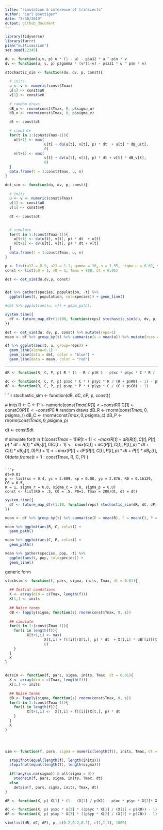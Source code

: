 ```yaml
---
title: "simulation & inference of transients"
author: "Carl Boettiger"
date: "5/30/2019"
output: github_document
---
```

  
```r
library(tidyverse)
library(furrr)
plan("multisession")
set.seed(12345)
```
  
```r
du <- function(u,v, p) u * (1 - u) - p$a12 * u ^ p$n * v
dv <- function(u, v, p) p$gamma * (v*(1-v) - p$a21 * u ^ p$n * v)
```


```r
stochastic_sim <- function(du, dv, p, const){
  
  # inits
  u <- v <- numeric(const$Tmax)
  u[1] <- const$u0
  v[1] <- const$v0
  
  # random draws
  dB_u <- rnorm(const$Tmax, 0, p$sigma_u)
  dB_v <- rnorm(const$Tmax, 0, p$sigma_v)

  dt <- const$dt

  # simulate
  for(t in 1:(const$Tmax-1)){
    u[t+1] <- max( 
                  u[t] + du(u[t], v[t], p) * dt  + u[t] * dB_u[t],
                  0)
    v[t+1] <- max( 
                  v[t] + dv(u[t], v[t], p) * dt + v[t] * dB_v[t],
                  0)
  }
  data.frame(t = 1:const$Tmax, u, v)
}
```



```r
det_sim <- function(du, dv, p, const){
  
  # inits
  u <- v <- numeric(const$Tmax)
  u[1] <- const$u0
  v[1] <- const$v0
  
  dt <- const$dt

  
  # simulate
  for(t in 1:(const$Tmax-1)){
    u[t+1] <- du(u[t], v[t], p) * dt  + u[t]
    v[t+1] <- dv(u[t], v[t], p) * dt + v[t]
  }
  data.frame(t = 1:const$Tmax, u, v)
}

```



```r
p <- list(a12 = 0.9, a21 = 1.1, gamma = 10, n = 1.55, sigma_u = 0.02, sigma_v = 0.02)  # n = 1.8
const <- list(u0 = 1, v0 = 1, Tmax = 800, dt = 0.01)

det <- det_sim(du,dv,p, const) 


det %>% gather(species, population, -t) %>% 
  ggplot(aes(t, population, col=species)) + geom_line()

#det %>% ggplot(aes(u, v)) + geom_path()
```


```r
system.time({
  df <- future_map_dfr(1:100, function(reps) stochastic_sim(du, dv, p, const), .id = "reps")
})


```


```r
det <- det_sim(du, dv, p, const) %>% mutate(reps=1)
mean <- df %>% group_by(t) %>% summarise(u = mean(u)) %>% mutate(reps = 1)
```

```r
df %>% ggplot(aes(t, u, group=reps)) + 
  geom_line(alpha=0.1) +
  geom_line(data = det, color = "blue") + 
  geom_line(data = mean, color = "red")
```


--------





```r
dR <- function(R, C, P, p) R * (1 - R / p$K ) - p$xc * p$yc * C * R / (R + p$R0)

dC <- function(R, C, P, p) p$xc * C * ( p$yc * R / (R + p$R0) - 1) - p$xp * p$yp * P * C / (C + p$C0)
dP <- function(R, C, P, p) p$xp * P * ( p$yp * C / (C + p$C0) - 1) 


```



````r
stochastic_sim <- function(dR, dC, dP, p, const){
  
  # inits
  R <- C <- P <- numeric(const$Tmax)
  R[1] <- const$R0
  C[1] <- const$C0
  P[1] <- const$P0
  # random draws
  dB_R <- rnorm(const$Tmax, 0, p$sigma_r)
  dB_C <- rnorm(const$Tmax, 0, p$sigma_c)
  dB_P <- rnorm(const$Tmax, 0, p$sigma_p)

  dt <- const$dt

  # simulate
  for(t in 1:(const$Tmax-1)){
    R[t+1] <- max( 
                  R[t] + dR(R[t], C[t], P[t], p) * dt  + R[t] * dB_R[t],
                  0)
    C[t+1] <- max( 
                  C[t] + dC(R[t], C[t], P[t], p) * dt + C[t] * dB_C[t],
                  0)
    P[t+1] <- max(
                  P[t] + dP(R[t], C[t], P[t], p) * dt + P[t] * dB_P[t],
                  0)
  }
  data.frame(t = 1:const$Tmax, R, C, P)
}
```

```r
dt=0.01
p <- list(xc = 0.4, yc = 2.009, xp = 0.08, yp = 2.876, R0 = 0.16129, C0 = 0.5, 
K = 1, sigma_r = 0.0, sigma_c = 0.0, sigma_p = 0.0)
const <- list(R0 = .5, C0 = .5, P0=1, Tmax = 200/dt, dt = dt)

```

```r
system.time({
  df <- future_map_dfr(1:10, function(reps) stochastic_sim(dR, dC, dP, p, const), .id = "reps")
})
```


```r
mean <- df %>% group_by(t) %>% summarise(R = mean(R), C = mean(C), P = mean(P)) %>% mutate(reps = 1)
```


```r
mean %>% ggplot(aes(R, C, col=t)) + 
  geom_path() 
```

```r
mean %>% ggplot(aes(C, P, col=t)) + 
  geom_path() 
```

```r
mean %>% gather(species, pop, -t) %>%
  ggplot(aes(t, pop, col=species)) + 
  geom_line()
```







generic form

```r


stochsim <- function(f, pars, sigma, inits, Tmax, dt = 0.01){
  
  ## Initial conditions
  X <- array(dim = c(Tmax, length(f)))
  X[1,] <- inits
  
  ## Noise terms
  dB <- lapply(sigma, function(s) rnorm(const$Tmax, 0, s))
  
  ## simulate
  for(t in 1:(const$Tmax-1)){
    for(i in length(f)){
          X[t+1,i] <- max( 
                  X[t,i] + f[[i]](X[t,], p) * dt  + X[t,i] * dB[[i]][t],
                  0)
    }
  }
  X
}


detsim <- function(f, pars, sigma, inits, Tmax, dt = 0.01){
  X <- array(dim = c(Tmax, length(f)))
  X[1,] <- inits
  
  ## Noise terms
  dB <- lapply(sigma, function(s) rnorm(const$Tmax, 0, s))
  for(t in 1:(const$Tmax-1)){
    for(i in length(f)){
          X[t+1,i] <-  X[t,i] + f[[i]](X[t,], p) * dt  
    }
  }
  X
}




sim <- function(f, pars, sigma = numeric(length(f)), inits, Tmax, dt = 0.01){

  stopifnot(equal(length(f), length(inits)))
  stopifnot(equal(length(f), length(sigma)))
  
  if(!any(is.na(sigma)) & all(sigma > 0))
    stochsim(f, pars, sigma, inits, Tmax, dt)
  else
    detsim(f, pars, sigma, inits, Tmax, dt)
}
```



```r
dR <- function(X, p) X[1] * (1 - (X[1] / p$K)) - p$xc * p$yc * X[2]* X[1] / (X[1] + p$R0)

dC <- function(X, p) p$xc * x[2] * ((p$yc * X[1] / (X[1] + p$R0)) - 1) - p$xp * p$yp * X[3] * X[2] / (X[2] + p$C0)
dP <- function(X, p) p$xp * X[3] * ((p$yp * X[2] / (X[2] + p$C0)) - 1) 

```


```r
sim(list(dR, dC, dP), p, c(0.2,0.2,0.2), c(1,1,1), 1000)
```
